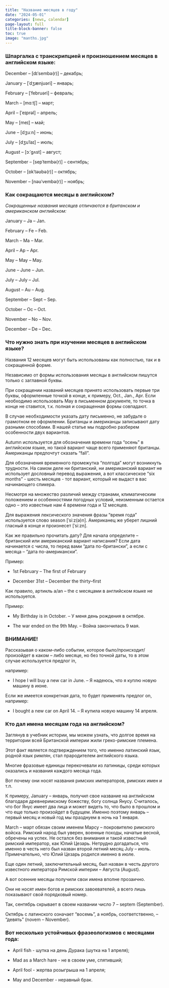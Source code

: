 ```yaml
---
title: "Название месяцев в году"
date: "2024-05-01"
categories: [news, calendar]
page-layout: full
title-block-banner: false
toc: true
image: "manths.jpg"
---
```


### Шпаргалка с транскрипцией и произношением месяцев в английском языке:

December – [dɪˈsembə(r)] – декабрь;

January – [ˈdʒænjuəri] – январь;

February – [ˈfebruəri] – февраль;

March – [mɑːtʃ] – март;

April – [ˈeɪprəl] – апрель;

May – [meɪ] – май;

June – [dʒuːn] – июнь;

July – [dʒuˈlaɪ] – июль;

August – [ɔːˈɡʌst] – август;

September – [sepˈtembə(r)] – сентябрь;

October – [ɒkˈtəʊbə(r)] – октябрь;

November – [nəʊˈvembə(r)] – ноябрь;

### Как сокращаются месяцы в английском?

*Сокращенные названия месяцев отличаются в британском и американском английском:*

January – Ja – Jan.

February – Fe – Feb.

March – Ma – Mar.

April – Ap – Apr.

May – May – May.

June – June – Jun.

July – July – Jul.

August – Au – Aug.

September – Sept – Sep.

October – Oc – Oct.

November – No – Nov.

December – De – Dec.


### Что нужно знать при изучении месяцев в английском языке?

Названия 12 месяцев могут быть использованы как полностью, так и в сокращенной форме.

Независимо от формы использования месяцы в английском пишутся только с заглавной буквы.

При сокращении названий месяцев принято использовать первые три буквы, оформленные точкой в конце, к примеру, Oct., Jan., Apr. Если необходимо использовать May в письменном документе, то точка в конце не ставится, т.к. полная и сокращенная формы совпадают.

В случае необходимости указать дату письменно, не забудьте о грамотном ее оформлении. Британцы и американцы записывают дату разными способами. В нашей статье мы подробно разберем особенности двух вариантов.

Autumn используется для обозначения времени года "осень" в английском языке, но такой вариант чаще всего применяют британцы. Американцы предпочтут сказать "fall".

Для обозначения временного промежутка "полгода" могут возникнуть трудности. На самом деле ни британский, ни американский вариант не использует дословный перевод выражения, а вот классическое "six months" - шесть месяцев - тот вариант, который не выдаст в вас начинающего спикера.


Несмотря на множество различий между странами, климатическим положением и особенностями погодных условий, неизменным остается одно – это известные нам 4 времени года и 12 месяцев.

Для выражения лексического значения фразы "время года" используется слово season [ˈsiːz(ə)n]. Американец же уберет лишний гласный в конце и произнесет [ˈsiːzn].

Как же правильно прочитать дату? Для начала определите – британский или американский вариант написания? Если дата начинается с числа, то перед вами "дата по-британски", а если с месяца – "дата по-американски".

﻿Пример:

- 1st February – The first of February

- December 31st – December the thirty–first

Как правило, артикль a/an – the с месяцами в английском языке не используется.

Пример:

- My Birthday is in October. – У меня день рождения в октябре.

- The war ended on the 9th May. – Война закончилась 9 мая.


### ВНИМАНИЕ!

Рассказывая о каком–либо событии, которое было/происходит/произойдет в каком – либо месяце, но без точной даты, то в этом случае используется предлог in,

например:

- I hope I will buy a new car in June. – Я надеюсь, что я куплю новую машину в июне.

Если же имеется конкретная дата, то будет применять предлог on, например:

- I bought a new car on April 14. – Я купила новую машину 14 апреля.

### Кто дал имена месяцам года на английском?

Заглянув в учебник истории, мы можем узнать, что долгое время на территории всей Британской империи жили греко-римские племена.

Этот факт является подтверждением того, что именно латинский язык, родной язык римлян, стал прародителем английского языка.

Многие фразовые единицы перекочевали из латиницы, среди которых оказались и названия каждого месяца года.

Вот почему они носят названия римских императоров, римских имен и т.п.

К примеру, January – январь, получил свое название на английском благодаря древнеримскому божеству, богу солнца Янусу. Считалось, что бог Янус имеет два лица и может видеть то, что было в прошлом и что еще только произойдет в будущем. Именно поэтому январь – первый месяц и новый год мы празднуем в ночь на 1 января.

March – март обязан своим именем Марсу – покровителю римского войска. Римский народ был уверен, военные походы, начатые весной, обречены на успех.
Не остался без внимания и такой известный римский император, как Юлий Цезарь. Нетрудно догадаться, что именно в честь него был назван второй летний месяц July – июль. Примечательно, что Юлий Цезарь родился именно в июле.

Еще один летний, заключительный месяц, был назван в честь другого известного императора Римской империи – Августа (August).

А вот осенние месяцы получили свои имена вполне прозаично.

Они не носят имен богов и римских завоевателей, а всего лишь показывают свой порядковый номер.

Так, сентябрь скрывает в своем названии число 7 – septem (September).

Октябрь с латинского означает "восемь", а ноябрь, соответственно, – "девять" (novem – November).

### Вот несколько устойчивых фразеологизмов с месяцами года:

- April fish - шутка на день Дурака (шутка на 1 апреля);

- Mad as a March hare - не в своем уме, спятивший;

- April fool - жертва розыгрыша на 1 апреля;

- May and December - неравный брак.

